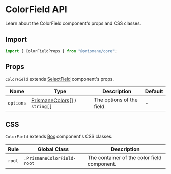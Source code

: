 # ColorField API

Learn about the ColorField component's props and CSS classes.

## Import

```js
import { ColorFieldProps } from "@prismane/core";
```

## Props

`ColorField` extends [SelectField](/docs/components-api/select-field-api) component's props.

| Name      | Type                                                                         | Description               | Default |
| --------- | ---------------------------------------------------------------------------- | ------------------------- | ------- |
| `options` | [PrismaneColors](/docs/getting-started/overview#global-types)[] / `string[]` | The options of the field. | -       |

## CSS

`ColorField` extends [Box](/docs/components-api/box-api) component's CSS classes.

| Rule   | Global Class               | Description                                 |
| ------ | -------------------------- | ------------------------------------------- |
| `root` | `.PrismaneColorField-root` | The container of the color field component. |
